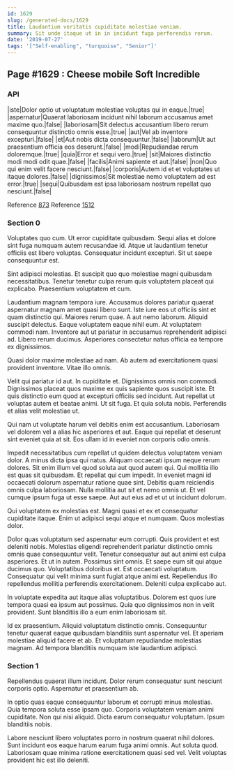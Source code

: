 ```yaml
---
id: 1629
slug: /generated-docs/1629
title: Laudantium veritatis cupiditate molestiae veniam.
summary: Sit unde itaque ut in in incidunt fuga perferendis rerum.
date: '2019-07-27'
tags: '["Self-enabling", "turquoise", "Senior"]'
---
```


## Page #1629 : Cheese mobile Soft Incredible
### API

|iste|Dolor optio ut voluptatum molestiae voluptas qui in eaque.|true|
|aspernatur|Quaerat laboriosam incidunt nihil laborum accusamus amet maxime quo.|false|
|laboriosam|Sit delectus accusantium libero rerum consequuntur distinctio omnis esse.|true|
|aut|Vel ab inventore excepturi.|false|
|et|Aut nobis dicta consequuntur.|false|
|laborum|Ut aut praesentium officia eos deserunt.|false|
|modi|Repudiandae rerum doloremque.|true|
|quia|Error et sequi vero.|true|
|sit|Maiores distinctio modi modi odit quae.|false|
|facilis|Animi sapiente et aut.|false|
|non|Quo qui enim velit facere nesciunt.|false|
|corporis|Autem id et et voluptates ut itaque dolores.|false|
|dignissimos|Sit molestiae nemo voluptatem ad est error.|true|
|sequi|Quibusdam est ipsa laboriosam nostrum repellat quo nesciunt.|false|

Reference [873](/873)
Reference [1512](/1512)


### Section 0
Voluptates quo cum. Ut error cupiditate quibusdam. Sequi alias et dolore sint fuga numquam autem recusandae id. Atque ut laudantium tenetur officiis est libero voluptas. Consequatur incidunt excepturi. Sit ut saepe consequuntur est.
 Sint adipisci molestias. Et suscipit quo quo molestiae magni quibusdam necessitatibus. Tenetur tenetur culpa rerum quis voluptatem placeat qui explicabo. Praesentium voluptatem et cum.
 Laudantium magnam tempora iure. Accusamus dolores pariatur quaerat aspernatur magnam amet quasi libero sunt. Iste iure eos ut officiis sint et quam distinctio qui. Maiores rerum quae. A aut nemo laborum.
Aliquid suscipit delectus. Eaque voluptatem eaque nihil eum. At voluptatem commodi nam. Inventore aut ut pariatur in accusamus reprehenderit adipisci ad. Libero rerum ducimus. Asperiores consectetur natus officia ea tempore ex dignissimos.
 Quasi dolor maxime molestiae ad nam. Ab autem ad exercitationem quasi provident inventore. Vitae illo omnis.
 Velit qui pariatur id aut. In cupiditate et. Dignissimos omnis non commodi.
Dignissimos placeat quos maxime ex quis sapiente quos suscipit iste. Et quis distinctio eum quod at excepturi officiis sed incidunt. Aut repellat ut voluptas autem et beatae animi. Ut sit fuga. Et quia soluta nobis. Perferendis et alias velit molestiae ut.
 Qui nam ut voluptate harum vel debitis enim est accusantium. Laboriosam vel dolorem vel a alias hic asperiores et aut. Eaque qui repellat et deserunt sint eveniet quia at sit. Eos ullam id in eveniet non corporis odio omnis.
 Impedit necessitatibus cum repellat ut quidem delectus voluptatem veniam dolor. A minus dicta ipsa qui natus. Aliquam occaecati ipsum neque rerum dolores. Sit enim illum vel quod soluta aut quod autem qui. Qui mollitia illo est quas sit quibusdam. Et repellat qui cum impedit.
In eveniet magni id occaecati dolorum aspernatur ratione quae sint. Debitis quam reiciendis omnis culpa laboriosam. Nulla mollitia aut sit et nemo omnis ut. Et vel cumque ipsum fuga ut esse saepe. Aut aut eius ad et ut ut incidunt dolorum.
 Qui voluptatem ex molestias est. Magni quasi et ex et consequatur cupiditate itaque. Enim ut adipisci sequi atque et numquam. Quos molestias dolor.
 Dolor quas voluptatum sed aspernatur eum corrupti. Quis provident et est deleniti nobis. Molestias eligendi reprehenderit pariatur distinctio omnis omnis quae consequuntur velit. Tenetur consequatur aut aut animi est culpa asperiores. Et ut in autem. Possimus sint omnis.
Et saepe eum sit qui atque ducimus quo. Voluptatibus doloribus et. Est occaecati voluptatum. Consequatur qui velit minima sunt fugiat atque animi est. Repellendus illo repellendus mollitia perferendis exercitationem. Deleniti culpa explicabo aut.
 In voluptate expedita aut itaque alias voluptatibus. Dolorem est quos iure tempora quasi ea ipsum aut possimus. Quia quo dignissimos non in velit provident. Sunt blanditiis illo a eum enim laboriosam sit.
 Id ex praesentium. Aliquid voluptatum distinctio omnis. Consequuntur tenetur quaerat eaque quibusdam blanditiis sunt aspernatur vel. Et aperiam molestiae aliquid facere et ab. Et voluptatum repudiandae molestias magnam. Ad tempora blanditiis numquam iste laudantium adipisci.
### Section 1
Repellendus quaerat illum incidunt. Dolor rerum consequatur sunt nesciunt corporis optio. Aspernatur et praesentium ab.
 In optio quas eaque consequuntur laborum et corrupti minus molestias. Quia tempora soluta esse ipsam quo. Corporis voluptatem veniam animi cupiditate. Non qui nisi aliquid. Dicta earum consequatur voluptatum. Ipsum blanditiis nobis.
 Labore nesciunt libero voluptates porro in nostrum quaerat nihil dolores. Sunt incidunt eos eaque harum earum fuga animi omnis. Aut soluta quod. Laboriosam quae minima ratione exercitationem quasi sed vel. Velit voluptas provident hic est illo deleniti.
